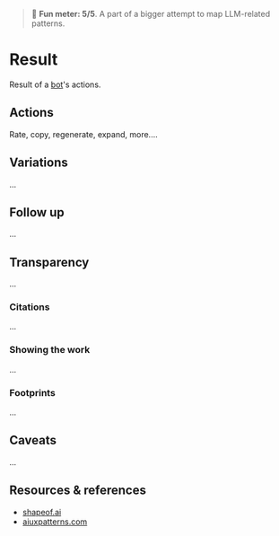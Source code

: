 
<Meta title="Patterns/LLM*/Result" />

> 🙂 **Fun meter: 5/5**. A part of a bigger attempt to map LLM-related patterns.

# Result

Result of a [bot](../?path=/docs/patterns-bot--docs)'s actions.

## Actions

Rate, copy, regenerate, expand, more....

## Variations

...

## Follow up

...

## Transparency

...

### Citations

...

### Showing the work

...

### Footprints

...

## Caveats

...

## Resources & references

- [shapeof.ai](https://www.shapeof.ai/)
- [aiuxpatterns.com](https://aiuxpatterns.com/)